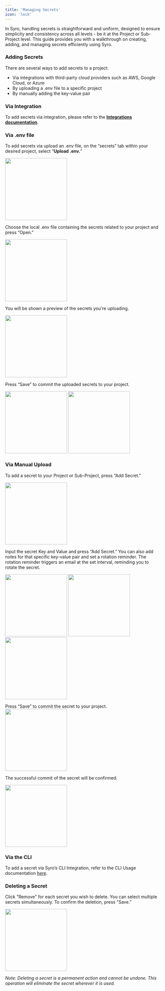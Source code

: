 ```yaml
---
title: 'Managing Secrets'
icon: 'lock'
---
```


In Syro, handling secrets is straightforward and uniform, designed to ensure simplicity and consistency across all levels - be it at the Project or Sub-Project level. This guide provides you with a walkthrough on creating, adding, and managing secrets efficiently using Syro.

### Adding Secrets

There are several ways to add secrets to a project:

- Via integrations with third-party cloud providers such as AWS, Google Cloud, or Azure
- By uploading a .env file to a specific project
- By manually adding the key-value pair

### Via Integration

To add secrets via integration, please refer to the **[Integrations documentation](https://www.notion.so/2624f9d256874de8aceba7456264d6c8?pvs=21)**.

### Via .env file

To add secrets via upload an .env file, on the “secrets” tab within your desired project, select “**Upload .env.**”

<img height="200" src="/images/uploadenv.png" />

Choose the local .env file containing the secrets related to your project and press “Open.”

<img height="200" src="/images/openenv.png" />

You will be shown a preview of the secrets you're uploading.

<img height="200" src="/images/preview-of-upload.png" />

Press “Save” to commit the uploaded secrets to your project.

<img height="200" src="/images/upload-save.png" />

<img height="200" src="/images/secrets-saved.png" />

### Via Manual Upload

To add a secret to your Project or Sub-Project, press “Add Secret.”

<img height="200" src="/images/add-secret.png" />

Input the secret Key and Value and press “Add Secret.” You can also add notes for that specific key-value pair and set a rotation reminder. The rotation reminder triggers an email at the set interval, reminding you to rotate the secret.

<img height="200" src="/images/rotation-reminder.png" />
<img height="200" src="/images/no-reminder.png" />
<img height="200" src="/images/add-reminder.png" />

Press “Save” to commit the secret to your project.
<img height="200" src="/images/save-reminder.png" />

The successful commit of the secret will be confirmed.

<img height="200" src="/images/success-save.png" />

### Via the CLI

To add a secret via Syro’s CLI Integration, refer to the CLI Usage documentation [here](https://www.notion.so/b0b09113be574081bf6f8852ad4bbf2e?pvs=21). 

### Deleting a Secret

Click "Remove" for each secret you wish to delete. You can select multiple secrets simultaneously. To confirm the deletion, press "Save.”

<img height="200" src="/images/delete-secret.png" />

*Note: Deleting a secret is a permanent action and cannot be undone. This operation will eliminate the secret wherever it is used.*

